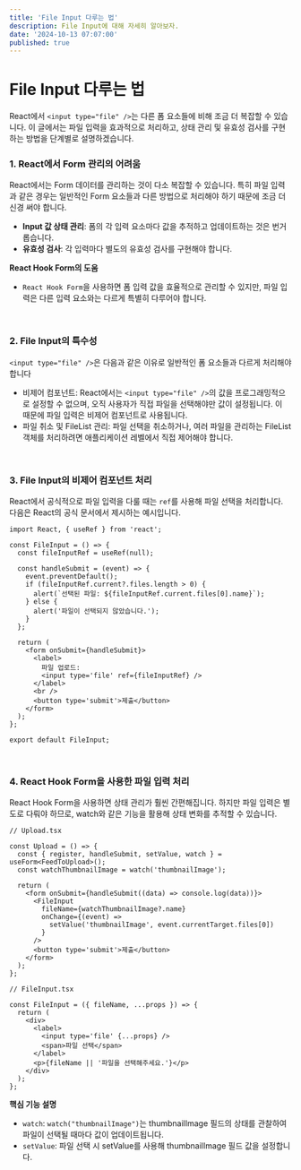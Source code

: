 ```yaml
---
title: 'File Input 다루는 법'
description: File Input에 대해 자세히 알아보자.
date: '2024-10-13 07:07:00'
published: true
---
```


# File Input 다루는 법

React에서 `<input type="file" />`는 다른 폼 요소들에 비해 조금 더 복잡할 수 있습니다. 이 글에서는 파일 입력을 효과적으로 처리하고, 상태 관리 및 유효성 검사를 구현하는 방법을 단계별로 설명하겠습니다.

### 1. React에서 Form 관리의 어려움

React에서는 Form 데이터를 관리하는 것이 다소 복잡할 수 있습니다. 특히 파일 입력과 같은 경우는 일반적인 Form 요소들과 다른 방법으로 처리해야 하기 때문에 조금 더 신경 써야 합니다.

- **Input 값 상태 관리**: 폼의 각 입력 요소마다 값을 추적하고 업데이트하는 것은 번거롭습니다.
- **유효성 검사**: 각 입력마다 별도의 유효성 검사를 구현해야 합니다.

**React Hook Form의 도움**

- `React Hook Form`을 사용하면 폼 입력 값을 효율적으로 관리할 수 있지만, 파일 입력은 다른 입력 요소와는 다르게 특별히 다루어야 합니다.

<br />

### 2. File Input의 특수성

`<input type="file" />`은 다음과 같은 이유로 일반적인 폼 요소들과 다르게 처리해야 합니다

- 비제어 컴포넌트: React에서는 `<input type="file" />`의 값을 프로그래밍적으로 설정할 수 없으며, 오직 사용자가 직접 파일을 선택해야만 값이 설정됩니다. 이 때문에 파일 입력은 비제어 컴포넌트로 사용됩니다.
- 파일 취소 및 FileList 관리: 파일 선택을 취소하거나, 여러 파일을 관리하는 FileList 객체를 처리하려면 애플리케이션 레벨에서 직접 제어해야 합니다.

<br />

### 3. File Input의 비제어 컴포넌트 처리

React에서 공식적으로 파일 입력을 다룰 때는 `ref`를 사용해 파일 선택을 처리합니다. 다음은 React의 공식 문서에서 제시하는 예시입니다.

```tsx
import React, { useRef } from 'react';

const FileInput = () => {
  const fileInputRef = useRef(null);

  const handleSubmit = (event) => {
    event.preventDefault();
    if (fileInputRef.current?.files.length > 0) {
      alert(`선택된 파일: ${fileInputRef.current.files[0].name}`);
    } else {
      alert('파일이 선택되지 않았습니다.');
    }
  };

  return (
    <form onSubmit={handleSubmit}>
      <label>
        파일 업로드:
        <input type='file' ref={fileInputRef} />
      </label>
      <br />
      <button type='submit'>제출</button>
    </form>
  );
};

export default FileInput;
```

<br />

### 4. React Hook Form을 사용한 파일 입력 처리

React Hook Form을 사용하면 상태 관리가 훨씬 간편해집니다. 하지만 파일 입력은 별도로 다뤄야 하므로, watch와 같은 기능을 활용해 상태 변화를 추적할 수 있습니다.

```tsx
// Upload.tsx

const Upload = () => {
  const { register, handleSubmit, setValue, watch } = useForm<FeedToUpload>();
  const watchThumbnailImage = watch('thumbnailImage');

  return (
    <form onSubmit={handleSubmit((data) => console.log(data))}>
      <FileInput
        fileName={watchThumbnailImage?.name}
        onChange={(event) =>
          setValue('thumbnailImage', event.currentTarget.files[0])
        }
      />
      <button type='submit'>제출</button>
    </form>
  );
};

// FileInput.tsx

const FileInput = ({ fileName, ...props }) => {
  return (
    <div>
      <label>
        <input type='file' {...props} />
        <span>파일 선택</span>
      </label>
      <p>{fileName || '파일을 선택해주세요.'}</p>
    </div>
  );
};
```

**핵심 기능 설명**

- `watch`: `watch("thumbnailImage")`는 thumbnailImage 필드의 상태를 관찰하여 파일이 선택될 때마다 값이 업데이트됩니다.
- `setValue`: 파일 선택 시 setValue를 사용해 thumbnailImage 필드 값을 설정합니다.
